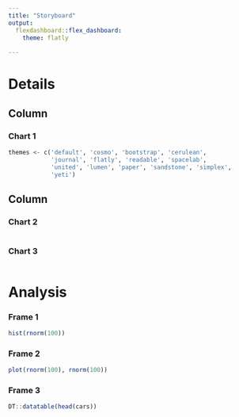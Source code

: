 ```yaml
---
title: "Storyboard"
output: 
  flexdashboard::flex_dashboard:
    theme: flatly
    
---
```


Details
=========================================
    
Column 
-------------------------------------
    
### Chart 1
    
```r

themes <- c('default', 'cosmo', 'bootstrap', 'cerulean',
            'journal', 'flatly', 'readable', 'spacelab',
            'united', 'lumen', 'paper', 'sandstone', 'simplex',
            'yeti')

```
   
Column {.tabset}
-------------------------------------
   
### Chart 2

```r
```   
 
### Chart 3
    
```r
```

Analysis {.storyboard}
=========================================

### Frame 1

```r
hist(rnorm(100))
```

### Frame 2

```r
plot(rnorm(100), rnorm(100))
```

### Frame 3

```r
DT::datatable(head(cars))
```

